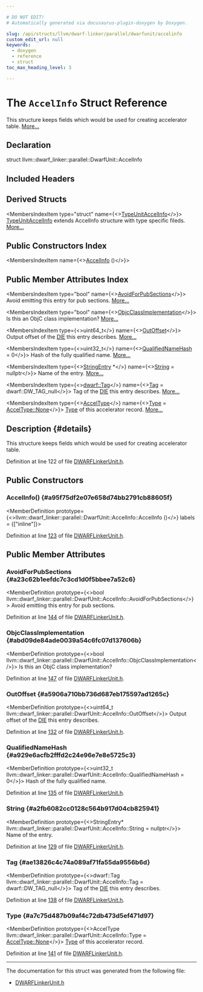 ```yaml
---

# DO NOT EDIT!
# Automatically generated via docusaurus-plugin-doxygen by Doxygen.

slug: /api/structs/llvm/dwarf-linker/parallel/dwarfunit/accelinfo
custom_edit_url: null
keywords:
  - doxygen
  - reference
  - struct
toc_max_heading_level: 3

---
```





# The `AccelInfo` Struct Reference

<DoxygenPage pluginConfig={pluginConfig}>

This structure keeps fields which would be used for creating accelerator table. <a href="#details">More...</a>

## Declaration

<CodeBlock>struct llvm::dwarf_linker::parallel::DwarfUnit::AccelInfo</CodeBlock>

## Included Headers

<IncludesList>
<IncludesListItem
  filePath="DWARFLinker/Parallel/DWARFLinkerUnit.h"
  permalink="/docs/api/files/lib/lib/dwarflinker/lib/dwarflinker/parallel/dwarflinkerunit-h"
  isLocal="true" />
</IncludesList>

## Derived Structs

<MembersIndex>

<MembersIndexItem
  type="struct"
  name={<><a href="/docs/api/structs/llvm/dwarf-linker/parallel/typeunit/typeunitaccelinfo">TypeUnitAccelInfo</a></>}>
<a href="/docs/api/structs/llvm/dwarf-linker/parallel/typeunit/typeunitaccelinfo">TypeUnitAccelInfo</a> extends AccelInfo structure with type specific fileds. <a href="/docs/api/structs/llvm/dwarf-linker/parallel/typeunit/typeunitaccelinfo/#details">More...</a>
</MembersIndexItem>

</MembersIndex>

## Public Constructors Index

<MembersIndex>

<MembersIndexItem
  name={<><a href="#a95f75df2e07e658d74bb2791cb88605f">AccelInfo</a> ()</>}>
</MembersIndexItem>

</MembersIndex>

## Public Member Attributes Index

<MembersIndex>

<MembersIndexItem
  type="bool"
  name={<><a href="#a23c62b1eefdc7c3cd1d0f5bbee7a52c6">AvoidForPubSections</a></>}>
Avoid emitting this entry for pub sections. <a href="#a23c62b1eefdc7c3cd1d0f5bbee7a52c6">More...</a>
</MembersIndexItem>

<MembersIndexItem
  type="bool"
  name={<><a href="#abd09de84ade0039a54c6fc07d137606b">ObjcClassImplementation</a></>}>
Is this an ObjC class implementation? <a href="#abd09de84ade0039a54c6fc07d137606b">More...</a>
</MembersIndexItem>

<MembersIndexItem
  type={<>uint64&#95;t</>}
  name={<><a href="#a5906a710bb736d687eb175597ad1265c">OutOffset</a></>}>
Output offset of the <a href="/docs/api/classes/llvm/die">DIE</a> this entry describes. <a href="#a5906a710bb736d687eb175597ad1265c">More...</a>
</MembersIndexItem>

<MembersIndexItem
  type={<>uint32&#95;t</>}
  name={<><a href="#a929e6acfb2fffd2c24e96e7e8e5725c3">QualifiedNameHash</a> = 0</>}>
Hash of the fully qualified name. <a href="#a929e6acfb2fffd2c24e96e7e8e5725c3">More...</a>
</MembersIndexItem>

<MembersIndexItem
  type={<><a href="/docs/api/namespaces/llvm/dwarf-linker/#a0b0094f2370abd91cc57b6d5476a599b">StringEntry</a> &#42;</>}
  name={<><a href="#a2fb6082cc0128c564b917d04cb825941">String</a> = nullptr</>}>
Name of the entry. <a href="#a2fb6082cc0128c564b917d04cb825941">More...</a>
</MembersIndexItem>

<MembersIndexItem
  type={<><a href="/docs/api/namespaces/llvm/dwarf/#ac94a19fc8c57bf0350fc4e9f45897828">dwarf::Tag</a></>}
  name={<><a href="#ae13826c4c74a089af71fa55da9556b6d">Tag</a> = dwarf::DW&#95;TAG&#95;null</>}>
Tag of the <a href="/docs/api/classes/llvm/die">DIE</a> this entry describes. <a href="#ae13826c4c74a089af71fa55da9556b6d">More...</a>
</MembersIndexItem>

<MembersIndexItem
  type={<><a href="/docs/api/groups/methods/#ga2c708209e1c0939d50f9e70bc5708491">AccelType</a></>}
  name={<><a href="#a7c75d487b09af4c72db473d5ef471d97">Type</a> = <a href="/docs/api/groups/methods/#gga2c708209e1c0939d50f9e70bc5708491a6adf97f83acf6453d4a6a4b1070f3754">AccelType::None</a></>}>
<a href="/docs/api/classes/llvm/type">Type</a> of this accelerator record. <a href="#a7c75d487b09af4c72db473d5ef471d97">More...</a>
</MembersIndexItem>

</MembersIndex>

## Description {#details}

This structure keeps fields which would be used for creating accelerator table.

Definition at line 122 of file <a href="/docs/api/files/lib/lib/dwarflinker/lib/dwarflinker/parallel/dwarflinkerunit-h">DWARFLinkerUnit.h</a>.

<SectionDefinition>

## Public Constructors

### AccelInfo() {#a95f75df2e07e658d74bb2791cb88605f}

<MemberDefinition
  prototype={<>llvm::dwarf&#95;linker::parallel::DwarfUnit::AccelInfo::AccelInfo ()</>}
  labels = {["inline"]}>

Definition at line <a href="/docs/api/files/lib/lib/dwarflinker/lib/dwarflinker/parallel/dwarflinkerunit-h/#l00123">123</a> of file <a href="/docs/api/files/lib/lib/dwarflinker/lib/dwarflinker/parallel/dwarflinkerunit-h">DWARFLinkerUnit.h</a>.
</MemberDefinition>

</SectionDefinition>

<SectionDefinition>

## Public Member Attributes

### AvoidForPubSections {#a23c62b1eefdc7c3cd1d0f5bbee7a52c6}

<MemberDefinition
  prototype={<>bool llvm::dwarf&#95;linker::parallel::DwarfUnit::AccelInfo::AvoidForPubSections</>}>
Avoid emitting this entry for pub sections.

Definition at line <a href="/docs/api/files/lib/lib/dwarflinker/lib/dwarflinker/parallel/dwarflinkerunit-h/#l00144">144</a> of file <a href="/docs/api/files/lib/lib/dwarflinker/lib/dwarflinker/parallel/dwarflinkerunit-h">DWARFLinkerUnit.h</a>.
</MemberDefinition>

### ObjcClassImplementation {#abd09de84ade0039a54c6fc07d137606b}

<MemberDefinition
  prototype={<>bool llvm::dwarf&#95;linker::parallel::DwarfUnit::AccelInfo::ObjcClassImplementation</>}>
Is this an ObjC class implementation?

Definition at line <a href="/docs/api/files/lib/lib/dwarflinker/lib/dwarflinker/parallel/dwarflinkerunit-h/#l00147">147</a> of file <a href="/docs/api/files/lib/lib/dwarflinker/lib/dwarflinker/parallel/dwarflinkerunit-h">DWARFLinkerUnit.h</a>.
</MemberDefinition>

### OutOffset {#a5906a710bb736d687eb175597ad1265c}

<MemberDefinition
  prototype={<>uint64&#95;t llvm::dwarf&#95;linker::parallel::DwarfUnit::AccelInfo::OutOffset</>}>
Output offset of the <a href="/docs/api/classes/llvm/die">DIE</a> this entry describes.

Definition at line <a href="/docs/api/files/lib/lib/dwarflinker/lib/dwarflinker/parallel/dwarflinkerunit-h/#l00132">132</a> of file <a href="/docs/api/files/lib/lib/dwarflinker/lib/dwarflinker/parallel/dwarflinkerunit-h">DWARFLinkerUnit.h</a>.
</MemberDefinition>

### QualifiedNameHash {#a929e6acfb2fffd2c24e96e7e8e5725c3}

<MemberDefinition
  prototype={<>uint32&#95;t llvm::dwarf&#95;linker::parallel::DwarfUnit::AccelInfo::QualifiedNameHash = 0</>}>
Hash of the fully qualified name.

Definition at line <a href="/docs/api/files/lib/lib/dwarflinker/lib/dwarflinker/parallel/dwarflinkerunit-h/#l00135">135</a> of file <a href="/docs/api/files/lib/lib/dwarflinker/lib/dwarflinker/parallel/dwarflinkerunit-h">DWARFLinkerUnit.h</a>.
</MemberDefinition>

### String {#a2fb6082cc0128c564b917d04cb825941}

<MemberDefinition
  prototype={<>StringEntry&#42; llvm::dwarf&#95;linker::parallel::DwarfUnit::AccelInfo::String = nullptr</>}>
Name of the entry.

Definition at line <a href="/docs/api/files/lib/lib/dwarflinker/lib/dwarflinker/parallel/dwarflinkerunit-h/#l00129">129</a> of file <a href="/docs/api/files/lib/lib/dwarflinker/lib/dwarflinker/parallel/dwarflinkerunit-h">DWARFLinkerUnit.h</a>.
</MemberDefinition>

### Tag {#ae13826c4c74a089af71fa55da9556b6d}

<MemberDefinition
  prototype={<>dwarf::Tag llvm::dwarf&#95;linker::parallel::DwarfUnit::AccelInfo::Tag = dwarf::DW&#95;TAG&#95;null</>}>
Tag of the <a href="/docs/api/classes/llvm/die">DIE</a> this entry describes.

Definition at line <a href="/docs/api/files/lib/lib/dwarflinker/lib/dwarflinker/parallel/dwarflinkerunit-h/#l00138">138</a> of file <a href="/docs/api/files/lib/lib/dwarflinker/lib/dwarflinker/parallel/dwarflinkerunit-h">DWARFLinkerUnit.h</a>.
</MemberDefinition>

### Type {#a7c75d487b09af4c72db473d5ef471d97}

<MemberDefinition
  prototype={<>AccelType llvm::dwarf&#95;linker::parallel::DwarfUnit::AccelInfo::Type = <a href="/docs/api/groups/methods/#gga2c708209e1c0939d50f9e70bc5708491a6adf97f83acf6453d4a6a4b1070f3754">AccelType::None</a></>}>
<a href="/docs/api/classes/llvm/type">Type</a> of this accelerator record.

Definition at line <a href="/docs/api/files/lib/lib/dwarflinker/lib/dwarflinker/parallel/dwarflinkerunit-h/#l00141">141</a> of file <a href="/docs/api/files/lib/lib/dwarflinker/lib/dwarflinker/parallel/dwarflinkerunit-h">DWARFLinkerUnit.h</a>.
</MemberDefinition>

</SectionDefinition>

<hr/>

The documentation for this struct was generated from the following file:

<ul>
<li><a href="/docs/api/files/lib/lib/dwarflinker/lib/dwarflinker/parallel/dwarflinkerunit-h">DWARFLinkerUnit.h</a></li>
</ul>

</DoxygenPage>
